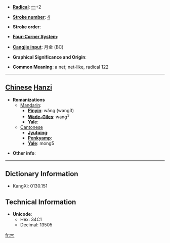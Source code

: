 * '''[[Wiktionary:Chinese radical index| Radical]]''': [[Wiktionary:Chinese radical index 冖|冖]]+2

* '''[[Wiktionary:Chinese total strokes index|Stroke number]]''': [[Wiktionary:Chinese total strokes index 4|4]]

* '''Stroke order''': 

* '''[[Wiktionary:Chinese four corner index|Four-Corner System]]''': 

* '''[[Wiktionary:Chinese Cangjie index|Cangjie input]]''': 月金 (BC)

* '''Graphical Significance and Origin''': 

* '''Common Meaning''': a net; net-like, radical 122

----

== [[Chinese]] [[Hanzi]] ==

* '''Romanizations'''
** [[Mandarin]]:
*** '''[[Pinyin]]''': wǎng (wang3)
*** '''[[Wade-Giles]]''': wang<sup>3</sup>
*** '''[[Yale]]''': 
**[[Cantonese]]
***'''[[Jyutping]]''':
***'''[[Penkyamp]]''': 
***'''[[Yale]]''': mong5

* '''Other info''': 

----

== Dictionary Information ==

* KangXi: 0130.151

== Technical Information ==

* '''Unicode''':
** Hex: 34C1
** Decimal: 13505

[[fr:㓁]]